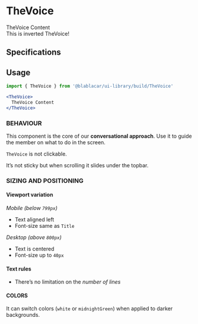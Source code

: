

<Meta title="Text|TheVoice" />

# **TheVoice**

<Preview>
  <Story name="Default">
    <TheVoice>
      TheVoice Content
    </TheVoice>
  </Story>
</Preview>

<Preview>
  <Story name="isInverted">
    <div style={{ backgroundColor: color.green }}>
      <TheVoice isInverted>This is inverted TheVoice!</TheVoice>
    </div>
  </Story>
</Preview>

## Specifications

## Usage

```jsx
import { TheVoice } from '@blablacar/ui-library/build/TheVoice'

<TheVoice>
  TheVoice Content
</TheVoice>
```

<Props of={TheVoice} />

### BEHAVIOUR

This component is the core of our **conversational approach**.
Use it to guide the member on what to do in the screen.

`TheVoice` is not clickable.

It’s not sticky but when scrolling it slides under the topbar.

### SIZING AND POSITIONING

#### Viewport variation

_Mobile (below `799px`)_

- Text aligned left
- Font-size same as `Title`

_Desktop (above `800px`)_

- Text is centered
- Font-size up to `40px`

#### Text rules

- There’s no limitation on the _number of lines_

#### COLORS

It can switch colors (`white` or `midnightGreen`) when applied to darker backgrounds.
